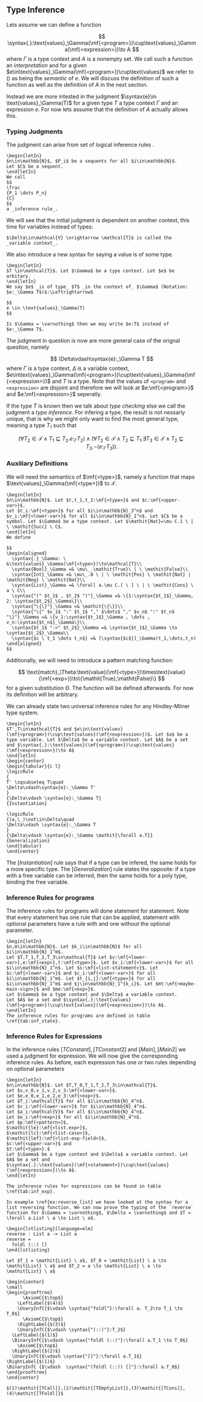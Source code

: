\setcounter{section}{3}
\setcounter{subsection}{2}

## Type Inference

Lets assume we can define a function

$$
\syntax{.}:\text{values}_\Gamma(\mf{<program>})\cup\text{values}_\Gamma(\mf{<expression>})\to A
$$
where $\Gamma$ is a type context and $A$ is a nonempty set. We call such a function an _interpretation_ and for a given $e\in\text{values}_\Gamma(\mf{<program>})\cup\text{values}$ we refer to \(\syntax{$e$}\) as being the _semantic_ of $e$. We will discuss the definition of such a function as well as the definition of $A$ in the next section.

Instead we are more intested in the judgment $\syntax{e}\in \text{values}_\Gamma(T)$ for a given type $T$ a type context $\Gamma$ and an expression $e$. For now lets assume that the definition of $A$ actually allows this.

### Typing Judgments

The judgment can arise from set of logical inference rules \cite{Types_and_Programming_Languages}.

```definition
\begin{letIn}
$n\in\mathbb{N}$, $P_i$ be a sequents for all $i\in\mathbb{N}$.
Let $C$ be a sequent.
\end{letIn}
We call
$$
\frac
{P_1 \dots P_n}
{C}
$$
a _inference rule_.
```

We will see that the initial judgment is dependent on another context, this time for variables instead of types:

```definition
$\Delta\in\mathcal{V} \nrightarrow \mathcal{T}$ is called the _variable context_.
```

We also introduce a new syntax for saying a value is of some type.
```definition
\begin{letIn}
$T \in\mathcal{T}$. Let $\Gamma$ be a type context. Let $e$ be arbitary.
\end{letIn}
We say $e$ _is of type_ $T$ _in the context of_ $\Gamma$ (Notation: $e:_\Gamma T$)$:\Leftrightarrow$
  
$$
e \in \text{values}_\Gamma(T)
$$
  
Is $\Gamma = \varnothing$ then we may write $e:T$ instead of $e:_\Gamma T$.
```

The judgment in question is now are more general case of the orignal question, namely

$$
\Delta\vdash\syntax{e}:_\Gamma T
$$
where $\Gamma$ is a type context, $\Delta$ is a variable context,  $e\in\text{values}_\Gamma(\mf{<program>})\cup\text{values}_\Gamma(\mf{<expression>})$ and $T$ is a type. Note that the values of `<program>` and `<expression>` are disjoint and therefore we will look at $e:\mf{<program>}$ and $e:\mf{<expression>}$ seperatly.

If the type $T$ is known then we talk about _type checking_ else we call the judgment a _type inference_. For infering a type, the result is not nessarly unique, that is why we might only want to find the most general type, meaning a type $T_1$ such that

$$
(\forall T_2\in\mathcal{T}\land T_1\sqsubseteq T_2.e:_\Gamma T_2) \land (\forall T_2\in\mathcal{T}\land T_2 \sqsubseteq T_1. \exists T_3\in\mathcal{T} \land T_2 \sqsubseteq T_3.\neg (e:_\Gamma T_3)).
$$

### Auxiliary Definitions

We will need the semantics of $\mf{<type>}$, namely a function that maps $\text{values}_\Gamma(\mf{<type>})$ to $\mathcal{T}$.

```definition
\begin{letIn}
$n\in\mathbb{N}$. Let $t,t_1,t_2:\mf{<type>}$ and $c:\mf{<upper-var>}$.
Let $t_i:\mf{<type>}$ for all $i\in\mathbb{N}_3^n$ and $v_i:\mf{<lower-var>}$ for all $i\in\mathbb{N}_1^n$. Let $C$ be a symbol. Let $\Gamma$ be a type context. Let $\mathit{Nat}=\mu C.1 \ | \ \mathit{Succ} \ C$.
\end{letIn}
We define

$$
\begin{aligned}
  \syntax{.}_\Gamma: \ &\text{values}_\Gamma(\mf{<type>})\to\mathcal{T}\\
  \syntax{Bool}_\Gamma =& \mu\_.\mathit{True}\ | \ \mathit{False}\\
  \syntax{Int}_\Gamma =& \mu\_.0 \ | \ \mathit{Pos} \ \mathit{Nat} | \mathit{Neg} \ \mathit{Nat}\\
  \syntax{List}_\Gamma =& \forall a.\mu C.[ \ ] \ | \ \mathit{Cons} \ a \ C\\
  \syntax{"(" $t_1$ , $t_2$ ")"}_\Gamma =& \{1:\syntax{$t_1$}_\Gamma, 2: \syntax{$t_2$}_\Gamma\}\\
  \syntax{"\{\}"}_\Gamma =& \mathit{\{\}}\\
  \syntax{"\{" $v_1$ ":" $t_1$ "," $\dots$ "," $v_n$ ":" $t_n$ "\}"}_\Gamma =& \{v_1:\syntax{$t_1$}_\Gamma , \dots , v_n:\syntax{$t_n$}_\Gamma\}\\
  \syntax{$t_1$ "->" $t_2$}_\Gamma =& \syntax{$t_1$}_\Gamma \to \syntax{$t_2$}_\Gamma\\
  \syntax{$c \ t_1 \dots t_n$} =& [\syntax{$c$}]_\Gamma(t_1,\dots,t_n)
\end{aligned}
$$
```

Additionally, we will need to introduce a pattern matching function:

$$
\text{match}_\Theta:\text{value}(\mf{<type>})\times\text{value}(\mf{<exp>})\to\{\mathit{True},\mathit{False}\}
$$
for a given substitution $\Theta$. The function will be defined afterwards. For now its definition will be arbitrary.

We can already state two universal inference rules for any Hindley-Milner type system.

```definition
\begin{letIn}
$T',T\in\mathcal{T}$ and $e\in\text{values}(\mf{<program>})\cup\text{values}(\mf{<expression>})$. Let $a$ be a type variable. Let $\Delta$ be a variable context. Let $A$ be a set and $\syntax{.}:\text{values}(\mf{<program>})\cup\text{values}(\mf{<expression>})\to A$
\end{letIn}
\begin{center}
\begin{tabular}{c l}
\logicRule
{
T' \sqsubseteq T\quad
\Delta\vdash\syntax{e}:_\Gamma T'
}
{\Delta\vdash \syntax{e}:_\Gamma T}
{Instantiation}

\logicRule
{(a,\_)\not\in\Delta\quad
\Delta\vdash \syntax{e}:_\Gamma T
}
{\Delta\vdash \syntax{e}:_\Gamma \mathit{\forall a.T}}
{Generalization}
\end{tabular}
\end{center}
```

The $[\mathit{Instantiation}]$ rule says that if a type can be infered, the same holds for a more specific type.
The $[\mathit{Generalization}]$ rule states the opposite: if a type with a free variable can be inferred, then the same holds for a poly type, binding the free variable.

### Inference Rules for programs

The inference rules for programs will done statement for statement. Note that every statement has one rule that can be applied, statement with optional parameters have a rule with and one without the optional parameter.

```definition
\begin{letIn}
$n,m\in\mathbb{N}$. Let $k_i\in\mathbb{N}$ for all $i\in\mathbb{N}_1^m$.
Let $T,T_1,T_2,T_3\in\mathcal{T}$ Let $v:\mf{<lower-var>},e:\mf{<exp>},t:\mf{<type>}$. Let $v_i:\mf{<lower-var>}$ for all $i\in\mathbb{N}_1^n$. Let $s:\mf{<list-statement>}$. Let $c:\mf{<lower-var>}$ and $c_i:\mf{<lower-var>}$ for all $i\in\mathbb{N}_1^m$. Let $t_{i,j}:\mf{<type>}$ for all $i\in\mathbb{N}_1^m$ and $j\in\mathbb{N}_1^{k_i}$. Let $mt:\mf{<maybe-main-sign>}$ and $me:\mf{<exp>}$.
Let $\Gamma$ be a type context and $\Delta$ a variable context.
Let $A$ be a set and $\syntax{.}:\text{values}(\mf{<program>})\cup\text{values}(\mf{<expression>})\to A$.
\end{letIn}
The inference rules for programs are defined in table \ref{tab:inf_state}.
```

\begin{table}
\caption{Inference rules for programs}
\label{tab:inf_state}
\begin{center}
\begin{tabular}{c l}
\hline
& \\
\logicRule
{\begin{gathered}
(v,\_)\not\in\Delta\quad
\Delta\vdash\syntax{$e$}:_\Gamma T_1\\
\Delta\cup\{(v,T_1)\}\vdash\syntax{$s$ \ $mt$ "main = " $me$}:_\Gamma T_2
\end{gathered}
}
{\Delta\vdash\syntax{$v$ "=" $e$ ";" $s$ \ $mt$ "main = " $me$}:_\Gamma T_2
}
{TConstant}

\logicRule
{\begin{gathered}
(v,\_)\not\in\Delta\quad
\Delta\vdash\syntax{$e$}:_\Gamma T_1\quad
\syntax{$t$}_\Gamma = T_1\\
\Delta\cup\{(v,T_1)\}\vdash\syntax{$s$ \ $mt$ "main = " $me$}:_\Gamma T_2\quad
\end{gathered}
}
{\Delta\vdash\syntax{$v$ ":" $t$ ";" $v$ "=" $e$ ";" $s$ \ $mt$ "main = " $me$}:_\Gamma T_2
}
{TConstant2}

\logicRule
{\begin{gathered}
(c,\_)\not\in\Gamma\quad
(c,\_)\not\in\Delta\\
\syntax{t}_\Gamma=T_1\quad
T_2 \text{ is a mono type}\\
\{v_1 \dots v_n \} = \text{free}(T_2)\quad
\forall v_1. \dots \forall v_n. T_2 = T_1\\
\Delta\cup\{(c,T_1)\}\vdash\syntax{$s$ \ $mt$ "main = " $me$}:_{\Gamma\cup\{(c,(T_1))\}}T_3
\end{gathered}
}
{\Delta\vdash\syntax{"type alias" $c$ $v_1 \dots v_n$ "=" $t$ ";" $s$ \ $mt$ "main = " $me$}:_\Gamma T_3}
{TAlias}

\logicRule
{\begin{gathered}
(c,\_)\not\in\Gamma\quad
(c,\_)\not\in\Delta\quad
\{v_1 \dots v_n \} = \text{free}(T_2)\quad
\forall v_1. \dots \forall v_n. T_2 = T_1\\
\mu C.c_1 \ \syntax{$t_{1,1}$}_\Gamma \ \dots \ \syntax{$t_{1,k_1}$}_\Gamma \ | \ \dots \ | \ c_m \ \syntax{$t_{m,1}$}_\Gamma \ \dots \ \syntax{$t_{m,k_m}$}_\Gamma=T_2\\
\Delta\cup\{(c,T_1)\}\vdash\syntax{$s$ \ $mt$ "main = " $me$}:_{\Gamma\cup\{(c,(T_1))\}}T_3
\end{gathered}
}
{\Delta\vdash\Bigg\llbracket
\begin{aligned}
&\mf{"type"} \ c \ v_1 \dots v_n \mf{"="}\\
&c_1 \ t_{1,1} \dots t_{1,k_1} \ | \ \dots | \ c_m \ t_{m,1} \dots t_{m,k_m}\\ &\mf{";"} s \ mt \mf{"main = "} me
\end{aligned}\Bigg\rrbracket:_\Gamma T_3
}
{TCustomType}

& \\

\logicRule
{\Delta\vdash\syntax{$e$}:_\Gamma T}
{\Delta\vdash\syntax{"main = " $e$}:_\Gamma T}
{TMain}

\logicRule
{
\Delta\vdash\syntax{$e$}:_\Gamma T\quad
\syntax{$t$}_\Gamma=T
}
{\Delta\vdash\syntax{"main :" $t$ "; main = " $e$}:_\Gamma T}
{TMain2}

\hline
\end{tabular}
\end{center}
\end{table}

\begin{description}
\item[TConstant,TConstant2] Check if $v$ is still free then add $(v,T_1)$ to the variable context and evaluate the next statement.
\item[TAlias] Check if $c$ is still free. $\{v_1,\dots,v_2\}$ needs to be the set of all free variables in $T_2$. If all checks are valid we add $(v,T_1)$ to the type context and evaluate the next statement.
\item[TCustomType] Similar to [TAlias] we add $(v,T_1)$ to the type context with the only difference that we explicitly define $T_1$ as an algebraic type.
\item[TMain,TMain2] Evaluate $e$.
\end{description}

### Inference Rules for Expressions

In the inference rules $[TConstant],[TConstant2]$ and $[Main],[Main2]$ we used a judgment for expression. We will now give the corresponding inference rules. As before, each expression has one or two rules depending on optional parameters

```definition
\begin{letIn}
$n\in\mathbb{N}$. Let $T,T_0,T_1,T_2,T_3\in\mathcal{T}$.
Let $v,v_0,v_1,v_2,v_3:\mf{<lower-var>}$.
Let $e,e_0,e_1,e_2,e_3:\mf{<exp>}$.
Let $T_i:\mathcal{T}$ for all $i\in\mathbb{N}_4^n$.
Let $v_i:\mf{<lower-var>}$ for $i\in\mathbb{N}_4^n$.
Let $a_i:\mathcal{V}$ for all $i\in\mathbb{N}_4^n$.
Let $e_i:\mf{<exp>}$ for all $i\in\mathbb{N}_4^n$.
Let $p:\mf{<pattern>}$,
$\mathit{le}:\mf{<list.exp>}$,
$\mathit{lc}:\mf{<list-case>}$,
$\mathit{lef}:\mf{<list-exp-field>}$,
$c:\mf{<upper-var>}$ and
$t:\mf{<type>}.$
Let $\Gamma$ be a type context and $\Delta$ a variable context. Let $A$ be a set and
$\syntax{.}:\text{values}(\mf{<statement>})\cup\text{values}(\mf{<expression>})\to A$.
\end{letIn}

The inference rules for expressions can be found in table \ref{tab:inf_exp}.
```


\topcaption{Inference rules for expressions}\label{tab:inf_exp}
\tablefirsthead{\hline}
\tablelasttail{\hline}

\begin{center}
\begin{xtabular*}{\textwidth}{c l}

&\\
\logicRule
{(v,T)\in\Delta
}
{\Gamma,\Delta\vdash\syntax{$v$}:T}
{TVariable}

\logicRule
{\Gamma,\Delta\vdash \text{match}_\Theta(T_1,p)\quad
\Gamma,\Delta\cup\Theta\vdash\syntax{$e$}:T_2
}
{\Gamma,\Delta\vdash\syntax{"\textbackslash" $p$ "->" $e$}:T_1\to T_2}
{TLambda}

\logicRule
{\syntax{$e_1$}_\Gamma:T_1\quad
\syntax{$e_2$}_\Gamma:T_2
}
{\Gamma,\Delta\vdash\syntax{"(" $e_1$ "," $e_2$ ")"}:\{1:T_1, 2:T_2\}}
{TTuple}

\logicRule
{}
{\Gamma,\Delta\vdash\syntax{"[]"}:\forall a.\mathit{List} \ a}
{TEmptyList}

\logicRule
{
\Gamma,\Delta\vdash\syntax{$e$}:T
}
{\Gamma,\Delta\vdash\syntax{"[" $e$ "]"}: \mathit{List} \ T}
{TSingleList}

\logicRule
{
\Gamma,\Delta\vdash\syntax{$e$}:T\quad
\Gamma,\Delta\vdash\syntax{"[" $\mathit{le}$ "]"}:\mathit{List} \ T
}
{\Gamma,\Delta\vdash\syntax{"[" $e$ "," $\mathit{le}$ "]"}: \mathit{List} \ T}
{TList}

\logicRule
{e:\mf{<int>}}
{\Gamma,\Delta\vdash\syntax{$e$}:\mathit{Int}}
{TInt}

\logicRule
{e:\mf{<bool>}}
{\Gamma,\Delta\vdash\syntax{$e$}:\mathit{Bool}}
{TBool}

\logicRule
{\Gamma,\Delta\vdash\syntax{$e_1$}:T_1\to T_2\quad
\Gamma,\Delta\vdash\syntax{$e_2$}:T_1
}
{\Gamma,\Delta\vdash\syntax{$e_1$ $e_2$}:T_2}
{TCall}

\logicRule
{\Gamma,\Delta\vdash\syntax{$e_1$}:T_1\quad
\Gamma,\Delta\vdash\text{match}_\Theta(T_1,\syntax{$p$})\quad
\Gamma,\Delta\cup\Theta\vdash\syntax{$e_2$}:T_2
}
{\Gamma,\Delta\vdash\syntax{"case" $e_1$ "of" "[" $p$ "->" $e_2$ "]"}:T_2}
{TSingleCaseOf}

\logicRule
{\begin{gathered}
\Gamma,\Delta\vdash\syntax{$e_1$}:T_1\quad
\Gamma,\Delta\vdash\text{match}_\Theta(T_1,\syntax{$p$})\quad
\Gamma,\Delta\cup\Theta\vdash\syntax{$e_2$}:T_2\\
\Gamma,\Delta\vdash\syntax{"case" $e_1$ "of" "[" $\mathit{lc}$ "]"}:T_2
\end{gathered}
}
{\Gamma,\Delta\vdash\syntax{"case" $e_1$ "of" "[" $p$ "->" $e_2$ ";" $\mathit{lc}$ "]"}:T_2}
{TCaseOf}

\logicRule
{
(v,\_)\not\in\Delta\quad
\Gamma,\Delta\vdash\syntax{$e_1$}:T_1\quad
\Gamma,\Delta\cup\{(v,T_1)\}\vdash\syntax{$e_2$}:T_2
}
{
\Gamma,\Delta\vdash\syntax{"let" $v$ "=" $e_1$ "in" $e_2$}:T_2
}
{TLetIn}

\logicRule
{\begin{gathered}
(v,\_)\not\in\Delta\quad
\syntax{$t$}_\Gamma = T_1\quad
\Gamma,\Delta\vdash\syntax{$e_1$}:T_1\quad
\Gamma,\Delta\cup\{(v,T_1)\}\vdash\syntax{$e_2$}:T_2
\end{gathered}
}
{\Gamma,\Delta\vdash\syntax{"let" $v$ ":" $t$ ";" $v$ "=" $e_1$ "in" $e_2$}:T_2
}
{TLetIn2}

\logicRule
{(v_1,\{v_2:T,\dots\})\in\Delta
}
{\Gamma,\Delta\vdash\syntax{$v_1$ "." $v_2$}:T}
{TGetter}

\logicRule
{\begin{gathered}
\Gamma,\Delta\vdash\syntax{$e$}:T_2\\
T_1=\{v_2:T_2,\dots\}\quad
(v_1,T_1)\in\Delta
\end{gathered}
}
{\Gamma,\Delta\vdash\syntax{"\{" $v1$ "|" $v2$ "=" $e$ "\}"}:T_1}
{TSingleSetter}

\logicRule
{\begin{gathered}
\mathit{lef}:\mf{<list-exp-field>}\quad
\Gamma,\Delta\vdash\syntax{$e$}:T_2\\
T_1=\{v_2:T_2,..\}\quad
(v_1,T_1)\in\Delta\quad
\Gamma,\Delta\vdash\syntax{"\{" $v$ "|" $\mathit{lef}$ "\}"}:T_1
\end{gathered}
}
{\Gamma,\Delta\vdash\syntax{"\{" $v$ "|" $v2$ "=" $e$ "," $\mathit{lef}$ "\}"}:T_1}
{TSetter}

\logicRule
{}
{\vdash\syntax{"\{\}"}:\{\}}
{TEmptyRecord}

\logicRule
{\Gamma,\Delta\vdash\forall i \in\mathbb{N}_1^n.\syntax{$e_i$}:T_i
}
{\Gamma,\Delta\vdash\syntax{"\{" $v_1$ "=" $e_1$ "," \dots "," $v_n$ "=" $e_n$ "\}"}:\{v_1:T_1,\dots,v_n:T_n\}
}
{TRecord}

\logicRule
{
\Gamma,\Delta\vdash\syntax{$e_1$}:\textit{Bool}\quad
\Gamma,\Delta\vdash\syntax{$e_2$}:T\quad
\Gamma,\Delta\vdash\syntax{$e_3$}:T
}
{\Gamma,\Delta\vdash\syntax{"if" $e_1$ "then" $e_2$ "else" $e_3$}:T}
{TIfElse}

\logicRule
{
\Gamma,\Delta\vdash\syntax{$e_1$}:T_1 \to T_2\quad
\Gamma,\Delta\vdash\syntax{$e_2$}:T_2 \to T_3
}
{\Gamma,\Delta\vdash\syntax{$e_1$ ">>" $e_2$}:T_1 \to T_3}
{TComposition}

\logicRule
{
\Gamma,\Delta\vdash\syntax{$e_1$}:T_1\quad
\Gamma,\Delta\vdash\syntax{$e_2$}:T_1 \to T_2
}
{\Gamma,\Delta\vdash\syntax{$e_1$ "|>" $e_2$}:T_2}
{TPipe}

\logicRule
{}
{\vdash\syntax{"(||)"}:\mathit{Bool}\to \mathit{Bool}\to \mathit{Bool}}
{TOr}

\logicRule
{}
{\vdash\syntax{"(\&\&)"}:\mathit{Bool}\to \mathit{Bool}\to \mathit{Bool}}
{TAnd}

\logicRule
{}
{\vdash\syntax{"not"}:\mathit{Bool}\to \mathit{Bool}}
{TNot}

\logicRule
{}
{\vdash\syntax{"(==)"}:\mathit{Int}\to \mathit{Int}\to\mathit{Bool}}
{TEqual}

\logicRule
{}
{\vdash\syntax{"(<)"}:\mathit{Int}\to \mathit{Int}\to\mathit{Bool}}
{TLess}

\logicRule
{}
{\vdash\syntax{"(//)"}:\mathit{Int}\to \mathit{Int}\to\mathit{int}}
{TDivide}

\logicRule
{}
{\vdash\syntax{"(*)"}:\mathit{Int}\to \mathit{Int}\to\mathit{int}}
{TMultiply}

\logicRule
{}
{\vdash\syntax{"(-)"}:\mathit{Int}\to \mathit{Int}\to\mathit{int}}
{TMinus}

\logicRule
{}
{\vdash\syntax{"(+)"}:\mathit{Int}\to \mathit{Int}\to\mathit{int}}
{TPlus}

\logicRule
{}
{\vdash\syntax{"(::)"}:\forall a.a\to\mathit{List}\ a\to\mathit{List}\ a}
{TCons}

\logicRule
{}
{\vdash\syntax{"foldl"}:\forall a.\forall b.(a\to b\to b)\to b\to\mathit{List}\ a\to b}
{TFoldl}

\end{xtabular*}
\end{center}

\begin{description}
\item[TVariable] Find the type in the context.
\item[TLambda] Elm allows the parameters of a function to be pattern matched. Therefore, we first need to find a matching type $T_1$ and can then infer the type of $e$ by including the additional bindings $\Theta$ to the context.
\item[TTuple] Find the types of $e_1$ and $e_2$, then construct the tuple.
\item[TEmptyList] The empty list is a literal for every list, therefore we can infer the list poly type.
\item[TSingleList,TList] Recursively we check that every element has the same type.
\item[TInt,TBool] The type of literals can be inferred without any restrictions.
\item[TCall] The first expression needs to be a function that the the second type can be passed to.
\item[TSingleCaseOf,TCaseOf] First match the type of the expression $e_1$ to the pattern, then use the additional bindings $\Theta$ to obtain the type of $e_2$. As all patterns need to have the same type, we can then recursively check the other patterns as well.
\item[TLetIn,TLetIn2] The variable $v$ may not have a value assined in the conext $\Gamma$. If so, we can infer the type $T_1$ of $e_1$ and add $(v,T_1)$ to the context before we evaluate $e_2$. For $[TLetIn2]$ we already the type is already given as $t$. Note that $t$ can be more specific as the type we would usually infer.
\item[TGetter] The second variable $v_2$ is a label of the record, that is bound to $v_1$.
\item[TSingleSetter,TSetter] Setters can not change the type in Elm. But we still need to ensure that the fields are also correctly typed.
\item[TElmptyRecord] The empty record can be directly infered, as it has only one element.
\item[TRecord] Each field and its value must be given at the same time. That is why we can not use a recursive definition.
\item[TIfElse] The first expression $e_1$ needs to be a boolean and the branches $e_2,e_3$ must have the same type.
\item[TComposition,TPipe] The pipe applies the first expression to the second. The composition is similar to the pipe, but results in a function.
\item[TOr,TAnd,TNot,TEqual,TDivide,TMultiply,TMinus,TPlus,TCons,TFoldl] These functions can be seen as lambda function literals.
\end{description}

```block2
In example \ref{ex:reverse_list} we have looked at the syntax for a list reversing function. We can now prove the typing of the `reverse` function for $\Gamma = \varnothing$, $\Delta = \varnothing$ and $T = \forall a.List \ a \to List \ a$.

\begin{lstlisting}[language=elm]
reverse : List a -> List a
reverse =
  foldl (::) []
\end{lstlisting}

Let $T_1 = \mathit{List} \ a$, $T_0 = \mathit{List} \ a \to \mathit{List} \ a$ and $T_2 = a \to \mathit{List} \ a \to \mathit{List} \ a$

\begin{center}
\small
\begin{prooftree}
      \AxiomC{$\top$}
    \LeftLabel{$(4)$}
    \UnaryInfC{$\vdash \syntax{"foldl"}:\forall a. T_2\to T_1 \to T_0$}
      \AxiomC{$\top$}
    \RightLabel{$(3)$}
    \UnaryInfC{$\vdash \syntax{"(::)"}:T_2$}
  \LeftLabel{$(1)$}
  \BinaryInfC{$\vdash \syntax{"foldl (::)"}:\forall a.T_1 \to T_0$}
    \AxiomC{$\top$}
  \RightLabel{$(2)$}
  \UnaryInfC{$\vdash \syntax{"[]"}:\forall a.T_1$}
\RightLabel{$(1)$}
\BinaryInfC {$\vdash  \syntax{"(foldl (::)) []"}:\forall a.T_0$}
\end{prooftree}
\end{center}

$(1)\mathit{[TCall]},(2)\mathit{[TEmptyList]},(3)\mathit{[TCons]},(4)\mathit{[TFoldl]}$
```